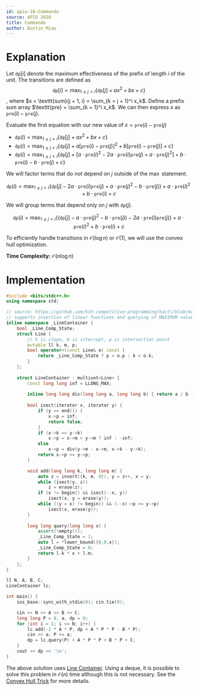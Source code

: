 ```yaml
---
id: apio-10-Commando
source: APIO 2010
title: Commando
author: Dustin Miao
---
```


# Explanation

Let $\texttt{dp}[i]$ denote the maximum effectiveness of the prefix of length $i$ of the unit. The transitions are defined as $$\texttt{dp}[i] = \max_{1 \leq j < i} \{\texttt{dp}[j] + ax^2+bx+c\}$$, where $x = \texttt{sum}(j + 1, i) = \sum_{k = j + 1}^i x_k$. Define a prefix sum array $\texttt{pre} = \sum_{k = 1}^i x_k$. We can then express $x$ as $\texttt{pre}(i) - \texttt{pre}(j)$. 

Evaluate the first equation with our new value of $x = \texttt{pre}(i) - \texttt{pre}(j)$
- $\texttt{dp}(i) = \max_{1 \leq j < i} \{\texttt{dp}[j] + ax^2+bx+c\}$
- $\texttt{dp}(i) = \max_{1 \leq j < i} \{\texttt{dp}[j] + a[\texttt{pre}(i) - \texttt{pre}(j)]^2+b[\texttt{pre}(i) - \texttt{pre}(j)]+c\}$
- $\texttt{dp}(i) = \max_{1 \leq j < i} \{\texttt{dp}[j] + [a\cdot\texttt{pre}(i)^2 - 2a\cdot\texttt{pre}(i)\texttt{pre}(j) + a\cdot\texttt{pre}(j)^2] + b\cdot\texttt{pre}(i)-b\cdot\texttt{pre}(j)+c\}$

We will factor terms that do not depend on $j$ outside of the $\max$ statement.

$$\texttt{dp}(i) = \max_{1 \leq j < i} \{\texttt{dp}[j] - 2a\cdot\texttt{pre}(i)\texttt{pre}(j) + a\cdot\texttt{pre}(j)^2 - b\cdot\texttt{pre}(j)\} + a\cdot\texttt{pre}(i)^2 + b\cdot\texttt{pre}(i) + c$$

We will group terms that depend only on $j$ with $\texttt{dp}(j)$.

$$\texttt{dp}(i) = \max_{1 \leq j < i} \{(\texttt{dp}[j] - a\cdot\texttt{pre}(j)^2 - b\cdot\texttt{pre}(j)) - 2a\cdot\texttt{pre}(i)\texttt{pre}(j)\} + a\cdot\texttt{pre}(i)^2 + b\cdot\texttt{pre}(i) + c$$

To efficiently handle transitions in $\mathcal{O}(\log n)$ or $\mathcal{O}(1)$, we will use the convex hull optimization.

**Time Complexity:** $\mathcal{O}(n \log n)$

# Implementation 

<LanguageSection>

<CPPSection>
  
```cpp
#include <bits/stdc++.h>
using namespace std;

// source: https://github.com/kth-competitive-programming/kactl/blob/main/content/data-structures/LineContainer.h
// supports insertion of linear functions and querying of MAXIMUM value of x for a given x
inline namespace _LineContainer {
    bool _Line_Comp_State; 
    struct Line {
        // k is slope, m is intercept, p is intersection point
        mutable ll k, m, p;
        bool operator<(const Line& o) const {
            return _Line_Comp_State ? p < o.p : k < o.k;
        }
    };
    
    struct LineContainer : multiset<Line> {
        const long long inf = LLONG_MAX;
 
        inline long long div(long long a, long long b) { return a / b - ((a ^ b) < 0 && a % b); }
        
        bool isect(iterator x, iterator y) {
            if (y == end()) { 
                x->p = inf; 
                return false; 
            }
            if (x->k == y->k) 
                x->p = x->m > y->m ? inf : -inf;
            else 
                x->p = div(y->m - x->m, x->k - y->k);
            return x->p >= y->p;
        }

        void add(long long k, long long m) {
            auto z = insert({k, m, 0}), y = z++, x = y;
            while (isect(y, z)) 
                z = erase(z);
            if (x != begin() && isect(--x, y)) 
                isect(x, y = erase(y));
            while ((y = x) != begin() && (--x)->p >= y->p)
                isect(x, erase(y));
        }
        
        long long query(long long x) {
            assert(!empty());
            _Line_Comp_State = 1; 
            auto l = *lower_bound({0,0,x}); 
            _Line_Comp_State = 0;
            return l.k * x + l.m;
        }
    };
}

ll N, A, B, C;
LineContainer lc;

int main() {
    ios_base::sync_with_stdio(0); cin.tie(0);

    cin >> N >> A >> B >> C;
    long long P = 0, a, dp = 0;
    for (int i = 1; i <= N; i++) {
        lc.add(-2 * A * P, dp + A * P * P - B * P);
        cin >> a; P += a;
        dp = lc.query(P) + A * P * P + B * P + C;
    }
    cout << dp << '\n';
}
```
</CPPSection>

</LanguageSection>

<Info title="Alternative Solution">

The above solution uses [Line Container](https://usaco.guide/adv/line-container?lang=cpp). Using a deque, it is possible to solve this problem in $\mathcal{O}(n)$ time although this is not necessary. See the [Convex Hull Trick](https://usaco.guide/plat/convex-hull-trick?lang=cpp) for more details. 

</Info>
